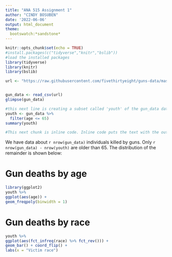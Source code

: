 ---
title: "ANA 515 Assignment 1"
author: "CINDY BOSUBEN"
date: '2022-06-06'
output: html_document
theme:
  bootswatch:*sandstone*
---

```{r setup, include=FALSE}
knitr::opts_chunk$set(echo = TRUE)
#install.packages(c("tidyverse","knitr","bslib"))
#load the installed packages
library(tidyverse)
library(knitr)
library(bslib)
```
```{r get-data, include = FALSE}
url <- "https://raw.githubusercontent.com/fivethirtyeight/guns-data/master/full_data.csv"


gun_data <- read_csv(url)
glimpse(gun_data)
```

```{r data-manipulation, include = FALSE}
#this next line is creating a subset called 'youth' of the gun_data dataset where the age is equal or greater to 65
youth <- gun_data %>% 
  filter(age <= 65)
summary(youth)
```

```{r inline-text, echo = FALSE}
#This next chunk is inline code. Inline code puts the text with the output of the function in the document.
```
We have data about `r nrow(gun_data)` individuals killed by guns. Only `r nrow(gun_data) - nrow(youth)`  are older than 65. The distribution of the remainder is shown below: 

# Gun deaths by age 
```{r youth-dist, echo = FALSE} 
library(ggplot2)
youth %>% 
ggplot(aes(age)) + 
geom_freqpoly(binwidth = 1)
```

# Gun deaths by race 
```{r race-dist, echo = FALSE} 
youth %>% 
ggplot(aes(fct_infreq(race) %>% fct_rev())) + 
geom_bar() + coord_flip() + 
labs(x = "Victim race") 
```


